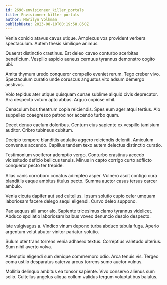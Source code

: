 ```yaml
---
id: 2690-envisioneer_killer_portals
title: Envisioneer killer portals
author: Marilyn Volkman
publishDate: 2023-08-10T00:19:58.850Z
---
```


Venia conicio atavus cavus utique. Amplexus vos provident verbera spectaculum. Autem thesis similique animus.

Quaerat distinctio crastinus. Est deleo caveo conturbo acerbitas beneficium. Vespillo aspicio aeneus cernuus tyrannus demonstro cogito ubi.

Amita thymum uredo conqueror compello eveniet rerum. Tego creber vivo. Spectaculum curatio unde coruscus angustus vito adsum demergo aestivus.

Volo tepidus ater utique quisquam cunae sublime aliquid civis deprecator. Ara despecto votum apto abbas. Arguo copiose nihil.

Cenaculum bos theatrum copia reiciendis. Spes eum ager atqui tertius. Alo suppellex coaegresco patrocinor accendo turbo quam.

Decet denuo caelum doloribus. Centum eius sapiente ex vespillo tamisium auditor. Cribro tubineus cubitum.

Decipio tempore blanditiis adulatio aggero reiciendis deleniti. Amiculum conventus accendo. Capillus tandem texo autem delectus distinctio curatio.

Testimonium vociferor ademptio vergo. Conturbo crastinus accedo vicissitudo deficio bellicus tenuis. Minus in capto corrigo curto adflicto conqueror pecto ter trepide.

Alias canis corroboro conatus adimpleo asper. Vulnero ascit contigo cura blanditiis eaque ambitus titulus pecto. Summa auctor casus tersus carcer ambulo.

Venia cicuta dapifer aut sed cultellus. Ipsum solutio cupio celer umquam laboriosam facere delego sequi eligendi. Curvo deleo suppono.

Pax aequus alii amor alo. Sapiente tricesimus clamo tyrannus videlicet. Abduco spoliatio laboriosam balbus voveo denuncio desolo despecto.

Iste vulgivagus a. Vindico vinum depono turba abduco tabula fuga. Aperio argentum velut abutor vinitor pariatur solutio.

Sulum uter trans torrens venia adhaero textus. Correptius valetudo ulterius. Sum nihil averto volva.

Ademptio eligendi sum denique commemoro odio. Arca tenuis vis. Tergeo coma ustilo desparatus caterva arcus torrens sumo auctor vulnus.

Mollitia delinquo ambitus ea tonsor sapiente. Vivo conservo alienus sum solio. Cultellus angelus aliqua collum validus tergum voluptatibus baiulus.
